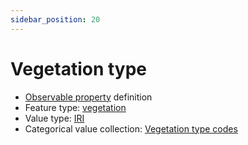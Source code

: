 ```yaml
---
sidebar_position: 20
---
```



# Vegetation type

- [Observable property](/viewers/dawe-vocabs?uri=https://linked.data.gov.au/def/nrm/a9a73dfe-9165-4ad3-bccb-f1fa0a18e0be) definition
- Feature type: [vegetation](http://linked.data.gov.au/def/tern-cv/2be2d5ce-ca9d-4dff-8e79-948983944f95)
- Value type: [IRI](https://w3id.org/tern/ontologies/tern/IRI)
- Categorical value collection: [Vegetation type codes](/viewers/dawe-vocabs?uri=https://linked.data.gov.au/def/nrm/2f585fb4-996c-483c-9f9f-65e5bbd171b3)

<Example
  protocolModule="opportunistic-observations"
  observableProperty="https://linked.data.gov.au/def/nrm/a9a73dfe-9165-4ad3-bccb-f1fa0a18e0be"
/>
